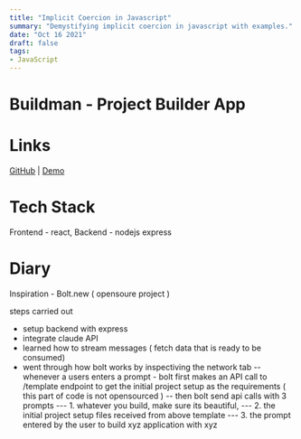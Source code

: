 ```yaml
---
title: "Implicit Coercion in Javascript"
summary: "Demystifying implicit coercion in javascript with examples."
date: "Oct 16 2021"
draft: false
tags:
- JavaScript
---
```

# Buildman - Project Builder App

# Links

[GitHub](https://github.com/khalatevarun/buildman) | [Demo](https://buildman.vercel.app/) 

# Tech Stack

Frontend - react,
Backend - nodejs express

# Diary
Inspiration - Bolt.new ( opensoure project )

steps carried out
- setup backend with express
- integrate claude API
- learned how to stream messages ( fetch data that is ready to be consumed) 
- went through how bolt works by inspectiving the network tab
-- whenever a users enters a prompt - bolt first makes an API call to /template endpoint to get the initial project setup as the requirements ( this part of code is not opensourced )
-- then bolt send api calls with 3 prompts 
--- 1. whatever you build, make sure its beautiful, 
--- 2. the initial project setup files received from above template
--- 3. the prompt entered by the user to build xyz application with xyz 

